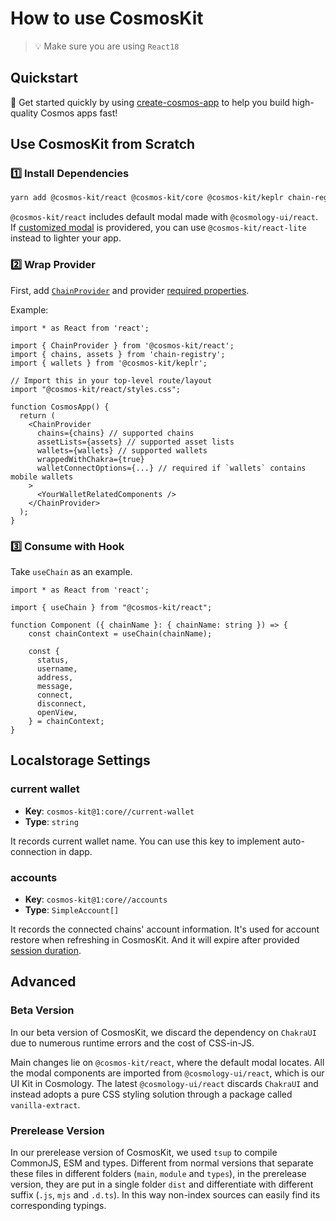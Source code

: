 # How to use CosmosKit

> 💡 Make sure you are using `React18`

## Quickstart

🏁 Get started quickly by using [create-cosmos-app](https://github.com/cosmology-tech/create-cosmos-app) to help you build high-quality Cosmos apps fast!

## Use CosmosKit from Scratch

### 1️⃣ Install Dependencies

```sh
yarn add @cosmos-kit/react @cosmos-kit/core @cosmos-kit/keplr chain-registry
```

`@cosmos-kit/react` includes default modal made with `@cosmology-ui/react`. If [customized modal](/provider/chain-provider/#customize-modal-with-walletmodal) is providered, you can use `@cosmos-kit/react-lite` instead to lighter your app.

### 2️⃣ Wrap Provider

First, add [`ChainProvider`](/provider/chain-provider) and provider [required properties](/provider/chain-provider#required-properties).

Example:

```tsx
import * as React from 'react';

import { ChainProvider } from '@cosmos-kit/react';
import { chains, assets } from 'chain-registry';
import { wallets } from '@cosmos-kit/keplr';

// Import this in your top-level route/layout
import "@cosmos-kit/react/styles.css";

function CosmosApp() {
  return (
    <ChainProvider
      chains={chains} // supported chains
      assetLists={assets} // supported asset lists
      wallets={wallets} // supported wallets
      wrappedWithChakra={true}
      walletConnectOptions={...} // required if `wallets` contains mobile wallets
    >
      <YourWalletRelatedComponents />
    </ChainProvider>
  );
}
```

### 3️⃣ Consume with Hook

Take `useChain` as an example.

```tsx
import * as React from 'react';

import { useChain } from "@cosmos-kit/react";

function Component ({ chainName }: { chainName: string }) => {
    const chainContext = useChain(chainName);

    const {
      status,
      username,
      address,
      message,
      connect,
      disconnect,
      openView,
    } = chainContext;
}
```

## Localstorage Settings

### current wallet

- **Key**: `cosmos-kit@1:core//current-wallet`
- **Type**: `string`

It records current wallet name. You can use this key to implement auto-connection in dapp.

### accounts

- **Key**: `cosmos-kit@1:core//accounts`
- **Type**: `SimpleAccount[]`

It records the connected chains' account information. It's used for account restore when refreshing in CosmosKit. And it will expire after provided [session duration](#sessionoptions).

## Advanced

### Beta Version 

In our beta version of CosmosKit, we discard the dependency on `ChakraUI` due to numerous runtime errors and the cost of CSS-in-JS.

Main changes lie on `@cosmos-kit/react`, where the default modal locates. All the modal components are imported from `@cosmology-ui/react`, which is our UI Kit in Cosmology. The latest `@cosmology-ui/react` discards `ChakraUI` and instead adopts a pure CSS styling solution through a package called `vanilla-extract`.

### Prerelease Version

In our prerelease version of CosmosKit, we used `tsup` to compile CommonJS, ESM and types. Different from normal versions that separate these files in different folders (`main`, `module` and `types`), in the prerelease version, they are put in a single folder `dist` and differentiate with different suffix (`.js`, `mjs` and `.d.ts`). In this way non-index sources can easily find its corresponding typings.
